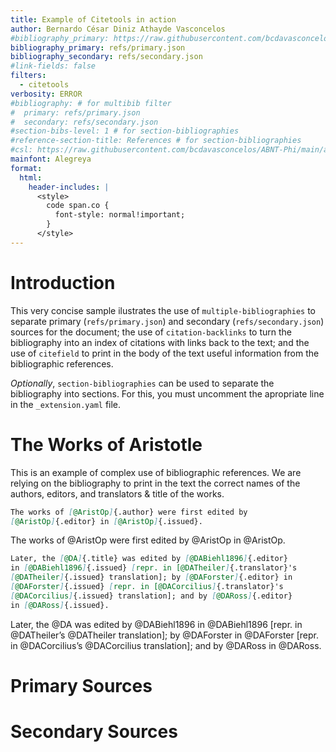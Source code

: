 ```yaml
---
title: Example of Citetools in action
author: Bernardo César Diniz Athayde Vasconcelos
#bibliography_primary: https://raw.githubusercontent.com/bcdavasconcelos/citetools/main/refs/primary.json
bibliography_primary: refs/primary.json
bibliography_secondary: refs/secondary.json
#link-fields: false
filters:
  - citetools
verbosity: ERROR
#bibliography: # for multibib filter
#  primary: refs/primary.json
#  secondary: refs/secondary.json
#section-bibs-level: 1 # for section-bibliographies
#reference-section-title: References # for section-bibliographies
#csl: https://raw.githubusercontent.com/bcdavasconcelos/ABNT-Phi/main/abnt-phi-sc.csl
mainfont: Alegreya
format:
  html:
    header-includes: |
      <style>
        code span.co {
          font-style: normal!important;
        }
      </style>
---
```


# Introduction {.unnumbered}

This very concise sample ilustrates the use of `multiple-bibliographies` to separate primary (`refs/primary.json`) and secondary (`refs/secondary.json`) sources for the document; the use of `citation-backlinks` to turn  the bibliography into an index of citations with links back to the text; and the use of `citefield` to print in the body of the text useful information from the bibliographic references.

*Optionally*, `section-bibliographies` can be used to separate the bibliography into sections. For this, you must uncomment the apropriate line in the `_extension.yaml` file.



# The Works of Aristotle

This is an example of complex use of bibliographic references. We are relying on the bibliography to print in the text the correct names of the authors, editors, and translators & title of the works.

```markdown
The works of [@AristOp]{.author} were first edited by
[@AristOp]{.editor} in [@AristOp]{.issued}.
```
The works of [@AristOp]{.author} were first edited by
[@AristOp]{.editor.} in [@AristOp]{.issued}.

```markdown
Later, the [@DA]{.title} was edited by [@DABiehl1896]{.editor}
in [@DABiehl1896]{.issued} [repr. in [@DATheiler]{.translator}'s
[@DATheiler]{.issued} translation]; by [@DAForster]{.editor} in
[@DAForster]{.issued} [repr. in [@DACorcilius]{.translator}'s
[@DACorcilius]{.issued} translation]; and by [@DARoss]{.editor}
in [@DARoss]{.issued}.
```

Later, the [@DA]{.title} was edited by [@DABiehl1896]{.editor} in [@DABiehl1896]{.issued} [repr. in [@DATheiler]{.translator.}'s [@DATheiler]{.issued} translation]; by [@DAForster]{.editor} in [@DAForster]{.issued} [repr. in [@DACorcilius]{.translator}'s [@DACorcilius]{.issued} translation]; and by [@DARoss]{.editor} in [@DARoss]{.issued}.


# Primary Sources {.appendix}

::: {#refs_primary}
:::


# Secondary Sources {.appendix}

::: {#refs_secondary}
:::


